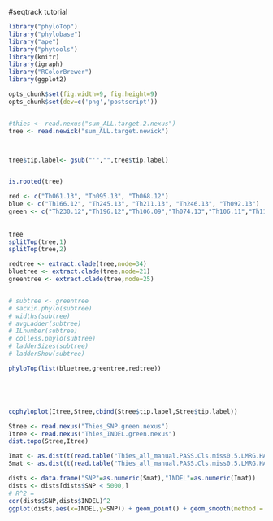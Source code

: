 #seqtrack tutorial  
```r

library("phyloTop")
library("phylobase")
library("ape")
library("phytools")
library(knitr)
library(igraph)
library("RColorBrewer")
library(ggplot2)

opts_chunk$set(fig.width=9, fig.height=9)
opts_chunk$set(dev=c('png','postscript'))



```


```r
#thies <- read.nexus("sum_ALL.target.2.nexus")
tree <- read.newick("sum_ALL.target.newick")



tree$tip.label<- gsub("'","",tree$tip.label)


is.rooted(tree)

red <- c("Th061.13", "Th095.13", "Th068.12")
blue <- c("Th166.12", "Th245.13", "Th211.13", "Th246.13", "Th092.13")
green <- c("Th230.12","Th196.12","Th106.09","Th074.13","Th106.11","Th117.11","Th134.11","Th086.07","Th162.12","Th132.11")
  
  
tree
splitTop(tree,1)
splitTop(tree,2)

redtree <- extract.clade(tree,node=34)
bluetree <- extract.clade(tree,node=21)
greentree <- extract.clade(tree,node=25)


# subtree <- greentree
# sackin.phylo(subtree)
# widths(subtree)
# avgLadder(subtree)
# ILnumber(subtree)
# colless.phylo(subtree)
# ladderSizes(subtree)
# ladderShow(subtree)

phyloTop(list(bluetree,greentree,redtree))






```


```r
cophyloplot(Itree,Stree,cbind(Stree$tip.label,Stree$tip.label))

Stree <- read.nexus("Thies_SNP.green.nexus")
Itree <- read.nexus("Thies_INDEL.green.nexus")
dist.topo(Stree,Itree)

Imat <- as.dist(t(read.table("Thies_all_manual.PASS.Cls.miss0.5.LMRG.HAP.INDEL.recode.vcf.dist.tab.txt",sep="\t")))
Smat <- as.dist(t(read.table("Thies_all_manual.PASS.Cls.miss0.5.LMRG.HAP.SNP.recode.vcf.dist.tab.txt",sep="\t")))

dists <- data.frame("SNP"=as.numeric(Smat),"INDEL"=as.numeric(Imat))
dists <- dists[dists$SNP < 5000,]
# R^2 = 
cor(dists$SNP,dists$INDEL)^2
ggplot(dists,aes(x=INDEL,y=SNP)) + geom_point() + geom_smooth(method = glm,se = F)



```
